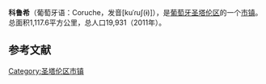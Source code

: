 {{Infobox settlement
| official_name   = 科鲁希
| native_name     = Coruche
| settlement_type = 市镇
| image_flag      = Pt-cch1.png
| flag_alt        = 
| image_shield    = CCH.png
| shield_alt      = 
| motto           = 
| image_skyline   = 
| image_alt       =
| image_caption   = 
| pushpin_map     = <!-- Portugal -->
| pushpin_label_position  =
| pushpin_map_alt         = 
| pushpin_mapsize         = 
| pushpin_caption = 所在位置
| latd  = 38 |latm  = 59 |latNS  = N
| longd = 8 |longm = 30|longEW = W 
| coordinates_type        = region:PT_type:adm3rd
| coordinates_display     =
| image_map       = LocalCoruche.svg
| map_alt         =
| map_caption     = 所在位置
| subdivision_type        = 国家
| subdivision_name        = 葡萄亚
| subdivision_type1       = 大区
| subdivision_name1       = [[里巴特茹|里巴特茹]]
| subdivision_type2       = 分区
| subdivision_name2       = [[Lezíria_do_Tejo|Lezíria do Tejo]]
| subdivision_type3       = 区
| subdivision_name3       = 圣塔伦区
| area_total_km2          = 1117.6
| population_total        = 19,931
| population_density_km2  = 17.8
| population_as_of        = 
| website                 = none
}}
'''科鲁希'''（葡萄牙语：Coruche，发音[kuˈɾuʃ(ɨ)]），是[[葡萄牙|葡萄牙]][[圣塔伦区|圣塔伦区]]的一个[[市镇_(葡萄牙)|市镇]]。总面积1,117.6平方公里，总人口19,931（2011年）。

==参考文献==
{{reflist}}


[[Category:圣塔伦区市镇|Category:圣塔伦区市镇]]